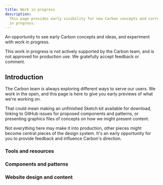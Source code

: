```yaml
---
title: Work in progress
description:
  This page provides early visibility for new Carbon concepts and current work
  in progress.
---
```


<PageDescription>

An opportunity to see early Carbon concepts and ideas, and experiment with work
in progress.

</PageDescription>

<InlineNotification>
  This work in progress is not actively supported by the Carbon team, and is not
  approved for production use. We gratefully accept feedback or comment.
</InlineNotification>

## Introduction

The Carbon team is always exploring different ways to serve our users. We work
in the open, and this page is here to give you early previews of what we're
working on.

That could mean making an unfinished Sketch kit available for download, linking
to GitHub issues for proposed components and patterns, or presenting graphics
files of concepts on how we might present content.

Not everything here may make it into production, other pieces might become
central pieces of the design system. It's an early opportunity for you to
provide feedback and influence Carbon's direction.

### Tools and resources

<CardGroup>
  <MiniCard title="Carbon mobile sketch kit" href="/" actionIcon="download" />
  <MiniCard title="Data visualization" href="/" actionIcon="download" />
</CardGroup>

### Components and patterns

<CardGroup>
  <MiniCard
    title="Tree view component"
    href="https://deploy-preview-6008--carbon-components-react.netlify.app/?path=/story/treeview--default"
  />
  <MiniCard title="Text toolbar" href="/" />
</CardGroup>

### Website design and content

<CardGroup>
  <MiniCard title="Information architecture" href="/" />
  <MiniCard title="Home page concepts" href="/" />
  <MiniCard title="Community index" href="/" />
</CardGroup>
